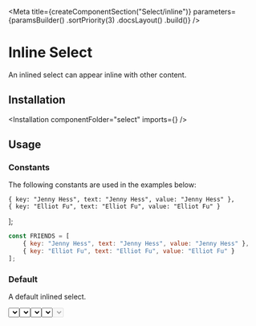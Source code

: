 
<Meta
    title={createComponentSection("Select/inline")}
    parameters={paramsBuilder()
        .sortPriority(3)
        .docsLayout(<ReactComponentsLayout semanticPath="/modules/dropdown" />)
        .build()}
/>

# Inline Select

An inlined select can appear inline with other content.

## Installation

<Installation componentFolder="select" imports={<Imports />} />

## Usage

<HocWarning componentName="Select" semanticPath="/modules/dropdown" />
<AdvancedItemDocs />

### Constants

The following constants are used in the examples below:

    { key: "Jenny Hess", text: "Jenny Hess", value: "Jenny Hess" },
    { key: "Elliot Fu", text: "Elliot Fu", value: "Elliot Fu" }
];

```javascript dark
const FRIENDS = [
    { key: "Jenny Hess", text: "Jenny Hess", value: "Jenny Hess" },
    { key: "Elliot Fu", text: "Elliot Fu", value: "Elliot Fu" }
];
```

### Default

A default inlined select.

<Preview>
    <Story name="default">
        <Select
            placeholder="select friend"
            inline
            options={FRIENDS}
        />
    </Story>
</Preview>

### Selected value

A inline select can have an initial value

<Preview>
    <Story name="selected value">
        <Select
            placeholder="select friend"
            defaultValue="Elliot Fu"
            inline
            options={FRIENDS}
        />
    </Story>
</Preview>

### In a block

An inlined select can be embedded in a block.

<Preview>
    <Story name="in a block">
        <div>Lorem ipsum dolor sit amet, consectetur adipiscing elit. Pellentesque vestibulum et<br /> et lacus at euismod <Select
            placeholder="select friend"
            inline
            options={FRIENDS}
        /> elementum viverra maximus.</div>
    </Story>
</Preview>

### Icon

An inline select can display an icon before it's content. Specify the icon to use with a [shorthand value](?path=/docs/getting-started-shorthand-props--page).

<Preview>
    <Story name="icon">
        <Select
            placeholder="Gender"
            icon={<MagnifierIcon />}
            inline
            options={FRIENDS}
        />
    </Story>
</Preview>

### Disabled

An inlined select can be disabled.

<Preview>
    <Story name="disabled">
        <Select
            placeholder="select friend"
            inline
            disabled
            options={FRIENDS}
        />
    </Story>
</Preview>

<Story
    name="autofocus"
    parameters={paramsBuilder()
        .excludeFromDocs()
        .build()}
>
    <div className="flex items-space-between">
        <Select autofocus inline placeholder="select friend" options={FRIENDS} />
        <Select autofocus inline disabled placeholder="select friend" options={FRIENDS} />
    </div>
</Story>

<Story
    name="autofocus delay"
    parameters={paramsBuilder()
        .excludeFromDocs()
        .build()}
>
    <div className="flex items-space-between">
        <Select autofocus inline autofocusDelay={500} placeholder="select friend" options={FRIENDS} />
        <Select autofocus inline disabled autofocusDelay={500} placeholder="select friend" options={FRIENDS} />
    </div>
</Story>

<Story
    name="ref"
    parameters={paramsBuilder()
        .excludeFromDocs()
        .build()}
>
    <RefLogger component={<Select inline options={FRIENDS} />} />
</Story>
